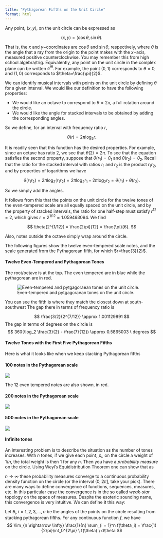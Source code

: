 ```yaml
---
title: "Pythagorean Fifths on the Unit Circle"
format: html
---
```


Any point, $(x,y)$, on the unit circle can be expressed as

$$ (x,y)=(\cos \theta, \sin \theta). $$

That is, the $x$ and $y-$coordinates are $\cos \theta$ and $\sin \theta$, respectively, where $\theta$ is the angle that a ray from the origin to the point makes with the $x-$axis, measured positive counterclockwise. You may remember this from high school algebra/trig. Equivalently, any point on the unit circle in the complex plane can be written $e^{i \theta}$. For example, the point $(0,1)$ corresponds to $\theta=0$, and $(1,0)$ corresponds to $\theta=\frac{\pi}{2}$.

We can identify musical intervals with points on the unit circle by defining $\theta$ for a given interval. We would like our definition to have the following properties:

-   We would like an octave to correspond to $\theta=2\pi$, a full rotation around the circle.
-   We would like the angle for stacked intervals to be obtained by adding the corresponding angles.

So we define, for an interval with frequency ratio $r$,

$$ \theta(r)=2\pi \log_2 r. $$

It is readily seen that this function has the desired properties. For example, since an octave has ratio 2, we see that $\theta(2)=2\pi$. To see that the equation satisfies the second property, suppose that $\theta(r_1)=\theta_1$ and $\theta(r_2)=\theta_2$. Recall that the ratio for the stacked interval with ratios $r_1$ and $r_2$ is the product $r_1r_2$, and by properties of logarithms we have

$$ \theta(r_1r_2) = 2\pi \log_2(r_1r_2) = 2\pi \log_2 r_1 + 2\pi \log_2 r_2 = \theta(r_1) + \theta(r_2). $$

So we simply add the angles.

It follows from this that the points on the unit circle for the twelve tones of the even-tempered scale are all equally spaced on the unit circle, and by the property of stacked intervals, the ratio for one half-step must satisfy $r^{12}=2$, which gives $r=2^{1/12}\approx 1.059463094$. We find

$$ \theta(2^{1/12}) = \frac{2\pi}{12} = \frac{\pi}{6}. $$

Also, notes outside the octave simply wrap around the circle.

The following figures show the twelve even-tempered scale notes, and the scale generated from the Pythagorean fifth, for which $r=\frac{3}{2}$.


#### Twelve Even-Tempered and Pythagorean Tones

The root/octave is at the top. The even tempered are in blue while the pythagorean are in red.

![Even-tempered and pytgagoraean tones on the unit circle.](images/scale_even_pyth.png)

You can see the fifth is where they match the closest down at south-southwest The gap there in terms of frequency ratio is

$$ \frac{3/2}{2^{7/12}} \approx 1.001129891
$$ The gap in terms of degrees on the circle is $$
360(\log_2 \frac{3}{2} - \frac{7}{12}) \approx 0.5865003 \ degrees
$$

#### Twelve Tones with the First Five Pythagorean Fifths

Here is what it looks like when we keep stacking Pythagorean fifths

#### 100 notes in the Pythagorean scale

![](images/100pts.png)

The 12 even tempered notes are also shown, in red.

#### 200 notes in the Pythagorean scale

![](images/200pts.png)


#### 500 notes in the Pythagorean scale

![](images/500pts.png)


#### Infinite tones

An interesting problem is to describe the situation as the number of tones increases. With $n$ tones, if we give each point, $p_i$, on the circle a weight of $1/n$, the total weight is then 1 for any $n$. Then you have a *probability measure* on the circle. Using Weyl's Equidistribution Theorem one can show that as

$n \rightarrow \infty$ these probability measures converge to a continuous probability density function on the circle (or the interval $(0, 2\pi]$, take your pick). There are many ways to define convergence of functions, sequences, measures, etc. In this particular case the convergence is in the so called *weak-star* topology on the space of measures. Despite the esoteric sounding name, this convergence is very intuitive. We can define it this way:

Let $\theta_i, i = 1, 2, 3, ..., n$ be the angles of the points on the circle resulting from stacking pythagorean fifths.  For any continuous function $f$, we have $$
\lim_{n \rightarrow \infty} \frac{1}{n} \sum_{i = 1}^n f(\theta_i) = \frac{1}{2\pi}\int_0^{2\pi} \ f(\theta) \ d\theta
$$
